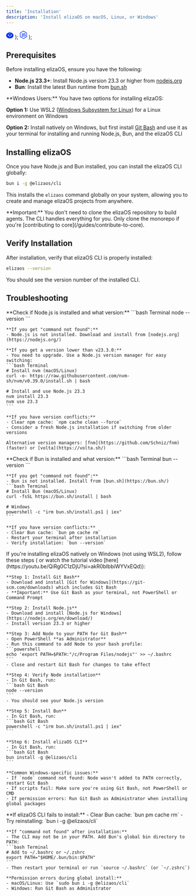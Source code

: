 ```yaml
---
title: 'Installation'
description: 'Install elizaOS on macOS, Linux, or Windows'
---
```


  <svg width="20" height="20" viewBox="0 0 24 24" fill="#0B35F1" xmlns="http://www.w3.org/2000/svg">
    <path d="M11.966 22.566c6.609 0 11.966-4.326 11.966-9.661 0-3.308-2.051-6.23-5.204-7.963-1.283-.713-2.291-1.353-3.13-1.885-1.58-1.004-2.555-1.623-3.632-1.623-1.094 0-2.327.783-3.955 1.816a49.78 49.78 0 0 1-2.808 1.692C2.051 6.675 0 9.597 0 12.905c0 5.335 5.357 9.66 11.966 9.66Zm-1.397-17.83a5.885 5.885 0 0 0 .497-2.403c0-.144.201-.186.229-.028.656 2.775-.9 4.15-2.051 4.61-.124.048-.199-.12-.103-.208a5.748 5.748 0 0 0 1.428-1.971Zm2.052-.102a5.795 5.795 0 0 0-.78-2.3v-.015c-.068-.123.086-.263.185-.172 1.956 2.105 1.303 4.055.554 5.037-.082.102-.229-.003-.188-.126a5.837 5.837 0 0 0 .229-2.424Zm1.771-.559a5.708 5.708 0 0 0-1.607-1.801V2.26c-.112-.085-.024-.274.113-.218 2.588 1.084 2.766 3.171 2.452 4.395a.116.116 0 0 1-.048.071.11.11 0 0 1-.153-.026.118.118 0 0 1-.022-.083 5.864 5.864 0 0 0-.735-2.324Zm-5.072.559c-.616.544-1.279.758-2.058.997-.116 0-.194-.078-.155-.18 1.747-.907 2.369-1.645 2.99-2.771 0 0 .155-.117.188.085 0 .303-.348 1.325-.965 1.869Zm4.931 11.205a2.949 2.949 0 0 1-.935 1.549 2.16 2.16 0 0 1-1.282.618 2.167 2.167 0 0 1-1.323-.618 2.95 2.95 0 0 1-.923-1.549.243.243 0 0 1 .064-.197.23.23 0 0 1 .192-.069h3.954a.226.226 0 0 1 .19.07.239.239 0 0 1 .063.196Zm-5.443-2.17a1.85 1.85 0 0 1-2.377-.244 1.969 1.969 0 0 1-.233-2.44c.207-.318.502-.565.846-.711a1.84 1.84 0 0 1 1.089-.11c.365.075.701.26.964.53.264.27.443.616.515.99a1.98 1.98 0 0 1-.108 1.118 1.923 1.923 0 0 1-.696.866Zm8.471.005a1.849 1.849 0 0 1-2.374-.252 1.956 1.956 0 0 1-.546-1.362c0-.383.11-.758.319-1.076.207-.318.502-.566.847-.711a1.84 1.84 0 0 1 1.09-.108c.366.076.702.261.965.533s.44.617.512.993a1.98 1.98 0 0 1-.113 1.118 1.922 1.922 0 0 1-.7.865Z"/>
  </svg>
);

  <svg width="20" height="22" viewBox="0 0 71 80" fill="#0B35F1" xmlns="http://www.w3.org/2000/svg">
    <g clipPath="url(#clip0_337_7891)">
      <path d="M35.625 79.5c-1.081 0-2.09-.288-3.028-.792l-9.59-5.686c-1.442-.792-.721-1.08-.289-1.224 1.947-.648 2.308-.792 4.327-1.944.216-.144.504-.072.72.072l7.356 4.391c.288.144.649.144.865 0l28.77-16.628c.289-.144.433-.431.433-.791V23.714c0-.36-.144-.648-.432-.792L35.986 6.366c-.288-.144-.65-.144-.865 0L6.35 22.922c-.29.144-.434.504-.434.792v33.184c0 .287.145.647.433.791l7.86 4.535c4.254 2.16 6.922-.36 6.922-2.879V26.593c0-.432.36-.864.865-.864h3.678c.432 0 .865.36.865.864v32.752c0 5.687-3.1 8.998-8.509 8.998-1.658 0-2.956 0-6.633-1.8l-7.572-4.319A6.073 6.073 0 0 1 .798 56.97V23.786a6.073 6.073 0 0 1 3.028-5.255l28.77-16.628c1.804-1.008 4.255-1.008 6.058 0l28.77 16.628a6.073 6.073 0 0 1 3.029 5.255V56.97a6.073 6.073 0 0 1-3.029 5.254l-28.77 16.628c-.865.36-1.947.648-3.029.648Z" />
      <path d="M44.567 56.682c-12.62 0-15.215-5.759-15.215-10.654 0-.432.36-.864.865-.864h3.75c.433 0 .793.288.793.72.577 3.815 2.235 5.687 9.879 5.687 6.057 0 8.652-1.368 8.652-4.607 0-1.871-.72-3.24-10.167-4.175-7.86-.792-12.762-2.52-12.762-8.782 0-5.83 4.903-9.285 13.123-9.285 9.23 0 13.772 3.167 14.35 10.077 0 .216-.073.432-.217.648-.144.144-.36.288-.577.288h-3.822a.844.844 0 0 1-.793-.648c-.865-3.96-3.1-5.255-9.013-5.255-6.634 0-7.427 2.304-7.427 4.031 0 2.088.937 2.736 9.879 3.887 8.869 1.152 13.05 2.808 13.05 8.998 0 6.335-5.263 9.934-14.348 9.934Z" />
    </g>
    <defs>
      <clipPath id="clip0_337_7891">
        <path fill="#fff" d="M0 .5h71v79H0z" />
      </clipPath>
    </defs>
  </svg>
);

## Prerequisites

Before installing elizaOS, ensure you have the following:

- **Node.js 23.3+**: Install Node.js version 23.3 or higher from [nodejs.org](https://nodejs.org/)
- **Bun**: Install the latest Bun runtime from [bun.sh](https://bun.sh/)

<Note>
  **Windows Users:** You have two options for installing elizaOS:
  
  **Option 1:** Use WSL2 ([Windows Subsystem for Linux](https://learn.microsoft.com/en-us/windows/wsl/install)) for a Linux environment on Windows
  
  **Option 2:** Install natively on Windows, but first install [Git Bash](https://git-scm.com/downloads) and use it as your terminal for installing and running Node.js, Bun, and the elizaOS CLI
</Note>

## Installing elizaOS

Once you have Node.js and Bun installed, you can install the elizaOS CLI globally:

```bash Terminal
bun i -g @elizaos/cli
```

This installs the `elizaos` command globally on your system, allowing you to create and manage elizaOS projects from anywhere.

<Note>
  **Important:** You don't need to clone the elizaOS repository to build agents. The CLI handles everything for you. Only clone the monorepo if you're [contributing to core](/guides/contribute-to-core).
</Note>

## Verify Installation

After installation, verify that elizaOS CLI is properly installed:

```bash Terminal
elizaos --version
```

You should see the version number of the installed CLI.

## Troubleshooting

<AccordionGroup>
  <Accordion icon="triangle-exclamation" title="Node.js issues">
    **Check if Node.js is installed and what version:**
    ```bash Terminal
    node --version
    ```
    
    **If you get "command not found":**
    - Node.js is not installed. Download and install from [nodejs.org](https://nodejs.org/)
    
    **If you get a version lower than v23.3.0:**
    - You need to upgrade. Use a Node.js version manager for easy switching:
    ```bash Terminal
    # Install nvm (macOS/Linux)
    curl -o- https://raw.githubusercontent.com/nvm-sh/nvm/v0.39.0/install.sh | bash
    
    # Install and use Node.js 23.3
    nvm install 23.3
    nvm use 23.3
    ```
    
    **If you have version conflicts:**
    - Clear npm cache: `npm cache clean --force`
    - Consider a fresh Node.js installation if switching from older versions
    
    Alternative version managers: [fnm](https://github.com/Schniz/fnm) (faster) or [volta](https://volta.sh/)
  </Accordion>

  <Accordion icon="gear" title="Bun issues">
    **Check if Bun is installed and what version:**
    ```bash Terminal
    bun --version
    ```
    
    **If you get "command not found":**
    - Bun is not installed. Install from [bun.sh](https://bun.sh/)
    ```bash Terminal
    # Install Bun (macOS/Linux)
    curl -fsSL https://bun.sh/install | bash
    
    # Windows
    powershell -c "irm bun.sh/install.ps1 | iex"
    ```
    
    **If you have version conflicts:**
    - Clear Bun cache: `bun pm cache rm`
    - Restart your terminal after installation
    - Verify installation: `bun --version`
  </Accordion>

  <Accordion icon="windows" title="Windows Installation Issues">
    If you're installing elizaOS natively on Windows (not using WSL2), follow these steps ( or watch the tutorial video [here](https://youtu.be/QiRg0C1zDjU?si=akR0bIbbiWYVxEQd)):
    
    **Step 1: Install Git Bash**
    - Download and install [Git for Windows](https://git-scm.com/downloads) which includes Git Bash
    - **Important:** Use Git Bash as your terminal, not PowerShell or Command Prompt
    
    **Step 2: Install Node.js**
    - Download and install [Node.js for Windows](https://nodejs.org/en/download/)
    - Install version 23.3 or higher
    
    **Step 3: Add Node to your PATH for Git Bash**
    - Open PowerShell **as Administrator**
    - Run this command to add Node to your bash profile:
    ```powershell
    echo 'export PATH=$PATH:"/c/Program Files/nodejs"' >> ~/.bashrc
    ```
    - Close and restart Git Bash for changes to take effect
    
    **Step 4: Verify Node installation**
    - In Git Bash, run:
    ```bash Git Bash
    node --version
    ```
    - You should see your Node.js version
    
    **Step 5: Install Bun**
    - In Git Bash, run:
    ```bash Git Bash
    powershell -c "irm bun.sh/install.ps1 | iex"
    ```
    
    **Step 6: Install elizaOS CLI**
    - In Git Bash, run:
    ```bash Git Bash
    bun install -g @elizaos/cli
    ```
    
    **Common Windows-specific issues:**
    - If `node` command not found: Node wasn't added to PATH correctly, restart Git Bash
    - If scripts fail: Make sure you're using Git Bash, not PowerShell or CMD
    - If permission errors: Run Git Bash as Administrator when installing global packages
  </Accordion>

  <Accordion icon="wrench" title="CLI Installation Issues">
    **If elizaOS CLI fails to install:**
    - Clear Bun cache: `bun pm cache rm`
    - Try reinstalling: `bun i -g @elizaos/cli`
    
    **If "command not found" after installation:**
    - The CLI may not be in your PATH. Add Bun's global bin directory to PATH:
    ```bash Terminal
    # Add to ~/.bashrc or ~/.zshrc
    export PATH="$HOME/.bun/bin:$PATH"
    ```
    - Then restart your terminal or run `source ~/.bashrc` (or `~/.zshrc`)
    
    **Permission errors during global install:**
    - macOS/Linux: Use `sudo bun i -g @elizaos/cli`
    - Windows: Run Git Bash as Administrator
  </Accordion>
</AccordionGroup>
